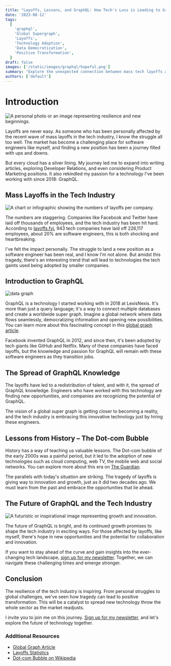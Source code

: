 ```yaml
---
title: "Layoffs, Lessons, and GraphQL: How Tech's Loss is Leading to GraphQL's Gain"
date: '2023-08-12'
tags:
  [
    'graphql',
    'Global Supergraph',
    'Layoffs',
    'Technology Adoption',
    'Data Democratization',
    'Positive Transformation',
  ]
draft: false
images: ['/static/images/graphql/hopeful.png']
summary: "Explore the unexpected connection between mass tech layoffs and the rise of GraphQL. This in-depth analysis reveals how tragedy is leading to innovation, with personal insights into the tech industry's resilience and the potential of a global super graph."
authors: ['default']
---
```


# Introduction

![A personal photo or an image representing resilience and new beginnings.](/static/images/graphql/hopeful.png)

Layoffs are never easy. As someone who has been personally affected by the recent wave of mass layoffs in the tech industry, I know the struggle all too well. The market has become a challenging place for software engineers like myself, and finding a new position has been a journey filled with ups and downs.

But every cloud has a silver lining. My journey led me to expand into writing articles, exploring Developer Relations, and even considering Product Marketing positions. It also rekindled my passion for a technology I've been working with since 2018: GraphQL.

## Mass Layoffs in the Tech Industry

![A chart or infographic showing the numbers of layoffs per company.](/static/images/graphql/layoff_chart.png)

The numbers are staggering. Companies like Facebook and Twitter have laid off thousands of employees, and the tech industry has been hit hard. According to [layoffs.fyi](https://layoffs.fyi), 943 tech companies have laid off 226,117 employees, about 20% are software engineers, this is both shocking and heartbreaking.

I've felt the impact personally. The struggle to land a new position as a software engineer has been real, and I know I'm not alone. But amidst this tragedy, there's an interesting trend that will lead to technologies the tech gaints used being adopted by smaller companies.

## Introduction to GraphQL

![data graph](/static/images/graphql/GraphQL_data_graph_depicting_nodes_representing.png)

GraphQL is a technology I started working with in 2018 at LexisNexis. It's more than just a query language; it's a way to connect multiple databases and create a worldwide super graph. Imagine a global network where data flows seamlessly, democratizing information and opening new possibilities. You can learn more about this fascinating concept in this [global graph article](https://fullstackdatasolutions.com/blog/graphql/global-graph).

Facebook invented GraphQL in 2012, and since then, it's been adopted by tech giants like GitHub and Netflix. Many of these companies have faced layoffs, but the knowledge and passion for GraphQL will remain with these software engineers as they transition jobs.

## The Spread of GraphQL Knowledge

The layoffs have led to a redistribution of talent, and with it, the spread of GraphQL knowledge. Engineers who have worked with this technology are finding new opportunities, and companies are recognizing the potential of GraphQL.

The vision of a global super graph is getting closer to becoming a reality, and the tech industry is embracing this innovative technology just by hiring these engineers.

## Lessons from History – The Dot-com Bubble

History has a way of teaching us valuable lessons. The Dot-com bubble of the early 2000s was a painful period, but it led to the adoption of new technologies such as cloud computing, web TV, the mobile web and social networks. You can explore more about this era on [The Guardian](https://www.theguardian.com/business/2010/mar/14/technology-dotcom-crash-2000).

The parallels with today's situation are striking. The tragedy of layoffs is giving way to innovation and growth, just as it did two decades ago. We must learn from the past and embrace the opportunities that lie ahead.

## The Future of GraphQL and the Tech Industry

![A futuristic or inspirational image representing growth and innovation.](/static/images/graphql/hopeful_2.png)

The future of GraphQL is bright, and its continued growth promises to shape the tech industry in exciting ways. For those affected by layoffs, like myself, there's hope in new opportunities and the potential for collaboration and innovation.

If you want to stay ahead of the curve and gain insights into the ever-changing tech landscape, [sign up for my newsletter](https://go.fullstackdatasolutions.com/join). Together, we can navigate these challenging times and emerge stronger.

## Conclusion

The resilience of the tech industry is inspiring. From personal struggles to global challenges, we've seen how tragedy can lead to positive transformation. This will be a catalyst to spread new technology throw the whole sector as the market readjusts.

I invite you to join me on this journey. [Sign up for my newsletter](https://go.fullstackdatasolutions.com/join), and let's explore the future of technology together.

### Additional Resources

- [Global Graph Article](https://fullstackdatasolutions.com/blog/graphql/global-graph)
- [Layoffs Statistics](https://layoffs.fyi)
- [Dot-com Bubble on Wikipedia](https://en.wikipedia.org/wiki/Dot-com_bubble)

<BlogNewsletterForm title="Get twice as much done with a fifth of the code." />
